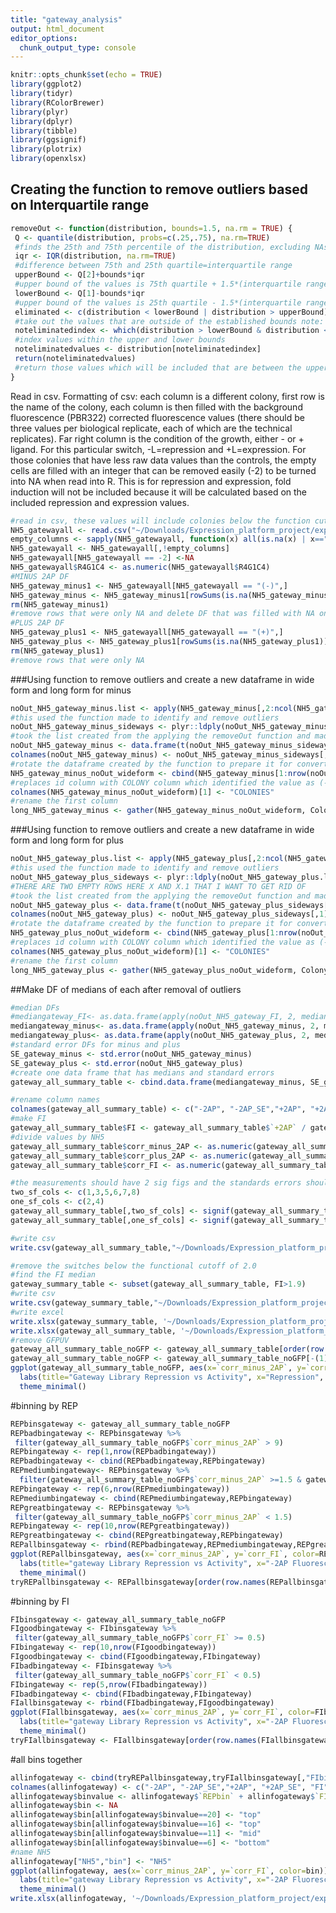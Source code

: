 ```yaml
---
title: "gateway_analysis"
output: html_document
editor_options: 
  chunk_output_type: console
---
```


```r
knitr::opts_chunk$set(echo = TRUE)
library(ggplot2)
library(tidyr)
library(RColorBrewer)
library(plyr)
library(dplyr)
library(tibble)
library(ggsignif)
library(plotrix)
library(openxlsx)
```

## Creating the function to remove outliers based on Interquartile range
```r
removeOut <- function(distribution, bounds=1.5, na.rm = TRUE) {
 Q <- quantile(distribution, probs=c(.25,.75), na.rm=TRUE) 
 #finds the 25th and 75th percentile of the distribution, excluding NAs
 iqr <- IQR(distribution, na.rm=TRUE)
 #difference between 75th and 25th quartile=interquartile range
 upperBound <- Q[2]+bounds*iqr
 #upper bound of the values is 75th quartile + 1.5*(interquartile range) note: that 1.5 can be varied by changing bound
 lowerBound <- Q[1]-bounds*iqr
 #upper bound of the values is 25th quartile - 1.5*(interquartile range)
 eliminated <- c(distribution < lowerBound | distribution > upperBound)
 #take out the values that are outside of the established bounds note: that 1.5 can be varied by changing bound
 noteliminatedindex <- which(distribution > lowerBound & distribution < upperBound)
 #index values within the upper and lower bounds
 noteliminatedvalues <- distribution[noteliminatedindex]
 return(noteliminatedvalues)
 #return those values which will be included that are between the upper and lower bounds 
}
```

Read in csv.
Formatting of csv: each column is a different colony, first row is the name of the colony, each column is then filled with the background fluorescence (PBR322) corrected fluorescence values (there should be three values per biological replicate, each of which are the technical replicates). Far right column is the condition of the growth, either - or + ligand. For this particular switch, -L=repression and +L=expression. For those colonies that have less raw data values than the controls, the empty cells are filled with an integer that can be removed easily (-2) to be turned into NA when read into R. 
This is for repression and expression, fold induction will not be included because it will be calculated based on the included repression and expression values.
```r
#read in csv, these values will include colonies below the function cut off which has been defined here as 2.0
NH5_gatewayall <- read.csv("~/Downloads/Expression_platform_project/expression_platform_files/gateway_library_data.csv", header=T)
empty_columns <- sapply(NH5_gatewayall, function(x) all(is.na(x) | x==""))
NH5_gatewayall <- NH5_gatewayall[,!empty_columns]
NH5_gatewayall[NH5_gatewayall == -2] <-NA
NH5_gatewayall$R4G1C4 <- as.numeric(NH5_gatewayall$R4G1C4)
#MINUS 2AP DF
NH5_gateway_minus1 <- NH5_gatewayall[NH5_gatewayall == "(-)",]
NH5_gateway_minus <- NH5_gateway_minus1[rowSums(is.na(NH5_gateway_minus1)) !=ncol(NH5_gateway_minus1),]
rm(NH5_gateway_minus1)
#remove rows that were only NA and delete DF that was filled with NA only columns
#PLUS 2AP DF
NH5_gateway_plus1 <- NH5_gatewayall[NH5_gatewayall == "(+)",]
NH5_gateway_plus <- NH5_gateway_plus1[rowSums(is.na(NH5_gateway_plus1)) !=ncol(NH5_gateway_plus1),]
rm(NH5_gateway_plus1)
#remove rows that were only NA 
```

###Using function to remove outliers and create a new dataframe in wide form and long form for minus
```r
noOut_NH5_gateway_minus.list <- apply(NH5_gateway_minus[,2:ncol(NH5_gateway_minus)], 2, removeOut, na.rm=TRUE)
#this used the function made to identify and remove outliers 
noOut_NH5_gateway_minus_sideways <- plyr::ldply(noOut_NH5_gateway_minus.list, rbind)
#took the list created from the applying the removeOut function and made it into a dataframe 
noOut_NH5_gateway_minus <- data.frame(t(noOut_NH5_gateway_minus_sideways[-1]))
colnames(noOut_NH5_gateway_minus) <- noOut_NH5_gateway_minus_sideways[,1]
#rotate the dataframe created by the function to prepare it for converting to long form 
NH5_gateway_minus_noOut_wideform <- cbind(NH5_gateway_minus[1:nrow(noOut_NH5_gateway_minus),1], noOut_NH5_gateway_minus[,1:ncol(noOut_NH5_gateway_minus)])
#replaces id column with COLONY column which identified the value as (-) or (+)
colnames(NH5_gateway_minus_noOut_wideform)[1] <- "COLONIES"
#rename the first column 
long_NH5_gateway_minus <- gather(NH5_gateway_minus_noOut_wideform, Colony_Name, Fluorescence, -COLONIES)
```

###Using function to remove outliers and create a new dataframe in wide form and long form for plus
```r

noOut_NH5_gateway_plus.list <- apply(NH5_gateway_plus[,2:ncol(NH5_gateway_plus)], 2, removeOut, na.rm=TRUE)
#this used the function made to identify and remove outliers 
noOut_NH5_gateway_plus_sideways <- plyr::ldply(noOut_NH5_gateway_plus.list, rbind)
#THERE ARE TWO EMPTY ROWS HERE X AND X.1 THAT I WANT TO GET RID OF 
#took the list created from the applying the removeOut function and made it into a dataframe 
noOut_NH5_gateway_plus <- data.frame(t(noOut_NH5_gateway_plus_sideways[-1]))
colnames(noOut_NH5_gateway_plus) <- noOut_NH5_gateway_plus_sideways[,1]
#rotate the dataframe created by the function to prepare it for converting to long form 
NH5_gateway_plus_noOut_wideform <- cbind(NH5_gateway_plus[1:nrow(noOut_NH5_gateway_plus),1], noOut_NH5_gateway_plus[,1:ncol(noOut_NH5_gateway_plus)])
#replaces id column with COLONY column which identified the value as (-) or (+)
colnames(NH5_gateway_plus_noOut_wideform)[1] <- "COLONIES"
#rename the first column 
long_NH5_gateway_plus <- gather(NH5_gateway_plus_noOut_wideform, Colony_Name, Fluorescence, -COLONIES)
```

##Make DF of medians of each after removal of outliers 
```r
#median DFs
#mediangateway_FI<- as.data.frame(apply(noOut_NH5_gateway_FI, 2, median, na.rm=TRUE))
mediangateway_minus<- as.data.frame(apply(noOut_NH5_gateway_minus, 2, median, na.rm=TRUE))
mediangateway_plus<- as.data.frame(apply(noOut_NH5_gateway_plus, 2, median, na.rm=TRUE))
#standard error DFs for minus and plus
SE_gateway_minus <- std.error(noOut_NH5_gateway_minus)
SE_gateway_plus <- std.error(noOut_NH5_gateway_plus)
#create one data frame that has medians and standard errors
gateway_all_summary_table <- cbind.data.frame(mediangateway_minus, SE_gateway_minus, mediangateway_plus, SE_gateway_plus)

#rename column names
colnames(gateway_all_summary_table) <- c("-2AP", "-2AP_SE","+2AP", "+2AP_SE")
#make FI
gateway_all_summary_table$FI <- gateway_all_summary_table$`+2AP` / gateway_all_summary_table$`-2AP`
#divide values by NH5
gateway_all_summary_table$corr_minus_2AP <- as.numeric(gateway_all_summary_table$'-2AP')/gateway_all_summary_table[c("NH5"),c("-2AP")]
gateway_all_summary_table$corr_plus_2AP <- as.numeric(gateway_all_summary_table$'+2AP')/gateway_all_summary_table[c("NH5"),c("+2AP")]
gateway_all_summary_table$corr_FI <- as.numeric(gateway_all_summary_table$FI)/gateway_all_summary_table[c("NH5"),c("FI")]

#the measurements should have 2 sig figs and the standards errors should have 1 sig fig
two_sf_cols <- c(1,3,5,6,7,8)
one_sf_cols <- c(2,4)
gateway_all_summary_table[,two_sf_cols] <- signif(gateway_all_summary_table[,two_sf_cols],2)
gateway_all_summary_table[,one_sf_cols] <- signif(gateway_all_summary_table[,one_sf_cols],1)

#write csv
write.csv(gateway_all_summary_table,"~/Downloads/Expression_platform_project/expression_platform_files/analysis/output_files/Gateway/gateway_all_summary_table.csv", row.names = TRUE)

#remove the switches below the functional cutoff of 2.0
#find the FI median
gateway_summary_table <- subset(gateway_all_summary_table, FI>1.9)
#write csv
write.csv(gateway_summary_table,"~/Downloads/Expression_platform_project/expression_platform_files/analysis/output_files/Gateway/gateway_summary_table.csv", row.names = TRUE)
#write excel
write.xlsx(gateway_summary_table, '~/Downloads/Expression_platform_project/expression_platform_files/analysis/output_files/Gateway/gateway_summary_table.xlsx', rowNames = TRUE)
write.xlsx(gateway_all_summary_table, '~/Downloads/Expression_platform_project/expression_platform_files/analysis/output_files/Gateway/gateway_all_summary_table.xlsx', rowNames = TRUE)
#remove GFPUV
gateway_all_summary_table_noGFP <- gateway_all_summary_table[order(row.names(gateway_all_summary_table)),]
gateway_all_summary_table_noGFP <- gateway_all_summary_table_noGFP[-(1),]
ggplot(gateway_all_summary_table_noGFP, aes(x=`corr_minus_2AP`, y=`corr_FI`))+ geom_point(size=2, alpha=1, show.legend = FALSE)+
  labs(title="Gateway Library Repression vs Activity", x="Repression", y="Fold Induction")+
  theme_minimal()
```
#binning by REP
```r
REPbinsgateway <- gateway_all_summary_table_noGFP
REPbadbingateway <- REPbinsgateway %>% 
 filter(gateway_all_summary_table_noGFP$`corr_minus_2AP` > 9)
REPbingateway <- rep(1,nrow(REPbadbingateway))
REPbadbingateway <- cbind(REPbadbingateway,REPbingateway)
REPmediumbingateway<- REPbinsgateway %>% 
  filter(gateway_all_summary_table_noGFP$`corr_minus_2AP` >=1.5 & gateway_all_summary_table_noGFP$`corr_minus_2AP` <=9)
REPbingateway <- rep(6,nrow(REPmediumbingateway))
REPmediumbingateway <- cbind(REPmediumbingateway,REPbingateway)
REPgreatbingateway <- REPbinsgateway %>% 
 filter(gateway_all_summary_table_noGFP$`corr_minus_2AP` < 1.5)
REPbingateway <- rep(10,nrow(REPgreatbingateway))
REPgreatbingateway <- cbind(REPgreatbingateway,REPbingateway)
REPallbinsgateway <- rbind(REPbadbingateway,REPmediumbingateway,REPgreatbingateway)
ggplot(REPallbinsgateway, aes(x=`corr_minus_2AP`, y=`corr_FI`, color=REPbingateway))+ geom_point(size=2, alpha=1, show.legend = FALSE)+
  labs(title="gateway Library Repression vs Activity", x="-2AP Fluorescence", y="Fold Induction")+
  theme_minimal()
tryREPallbinsgateway <- REPallbinsgateway[order(row.names(REPallbinsgateway)),]
```

#binning by FI
```r
FIbinsgateway <- gateway_all_summary_table_noGFP
FIgoodbingateway <- FIbinsgateway %>% 
 filter(gateway_all_summary_table_noGFP$`corr_FI` >= 0.5)
FIbingateway <- rep(10,nrow(FIgoodbingateway))
FIgoodbingateway <- cbind(FIgoodbingateway,FIbingateway)
FIbadbingateway <- FIbinsgateway %>% 
 filter(gateway_all_summary_table_noGFP$`corr_FI` < 0.5)
FIbingateway <- rep(5,nrow(FIbadbingateway))
FIbadbingateway <- cbind(FIbadbingateway,FIbingateway)
FIallbinsgateway <- rbind(FIbadbingateway,FIgoodbingateway)
ggplot(FIallbinsgateway, aes(x=`corr_minus_2AP`, y=`corr_FI`, color=FIbingateway))+ geom_point(size=2, alpha=1, show.legend = FALSE)+
  labs(title="gateway Library Repression vs Activity", x="-2AP Fluorescence", y="Fold Induction")+
  theme_minimal()
tryFIallbinsgateway <- FIallbinsgateway[order(row.names(FIallbinsgateway)),]
```
#all bins together
```r
allinfogateway <- cbind(tryREPallbinsgateway,tryFIallbinsgateway[,"FIbingateway"])
colnames(allinfogateway) <- c("-2AP", "-2AP_SE","+2AP", "+2AP_SE", "FI", "corr_minus_2AP", "corr_plus_2AP", "corr_FI", "REPbin", "FIbin")
allinfogateway$binvalue <- allinfogateway$`REPbin` + allinfogateway$`FIbin`
allinfogateway$bin <- NA
allinfogateway$bin[allinfogateway$binvalue==20] <- "top"
allinfogateway$bin[allinfogateway$binvalue==16] <- "top"
allinfogateway$bin[allinfogateway$binvalue==11] <- "mid"
allinfogateway$bin[allinfogateway$binvalue==6] <- "bottom"
#name NH5
allinfogateway["NH5","bin"] <- "NH5"
ggplot(allinfogateway, aes(x=`corr_minus_2AP`, y=`corr_FI`, color=bin))+ geom_point(size=2, alpha=1, show.legend = FALSE)+
  labs(title="gateway Library Repression vs Activity", x="-2AP Fluorescence", y="Fold Induction")+
  theme_minimal()
write.xlsx(allinfogateway, '~/Downloads/Expression_platform_project/expression_platform_files/analysis/output_files/gateway/gateway_binning.xlsx', rowNames = TRUE)
```